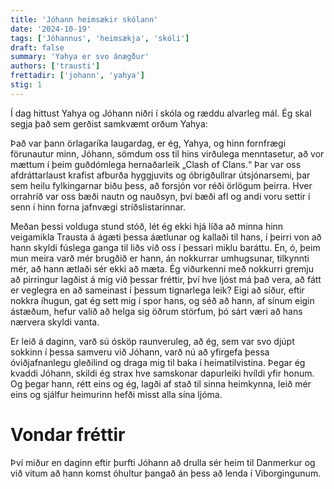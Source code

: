 ```yaml
---
title: 'Jóhann heimsækir skólann'
date: '2024-10-19'
tags: ['Jóhannus', 'heimsækja', 'skóli']
draft: false
summary: 'Yahya er svo ánægður'
authors: ['trausti']
frettadir: ['johann', 'yahya']
stig: 1
---
```



Í dag hittust Yahya og Jóhann niðri í skóla og ræddu alvarleg mál.
Ég skal segja það sem gerðist samkvæmt orðum Yahya:


Það var þann örlagaríka laugardag, er ég, Yahya, og hinn fornfrægi förunautur minn, Jóhann, sömdum oss til hins virðulega menntasetur, 
að vor mættum í þeim guðdómlega hernaðarleik „Clash of Clans.“ Þar var oss afdráttarlaust krafist afburða hyggjuvits og óbrigðullrar 
útsjónarsemi, þar sem heilu fylkingarnar biðu þess, að forsjón vor réði örlögum þeirra. Hver orrahríð var oss bæði nautn og nauðsyn, 
því bæði afl og andi voru settir í senn í hinn forna jafnvægi stríðslistarinnar.


Meðan þessi volduga stund stóð, lét ég ekki hjá líða að minna hinn veigamikla Trausta á ágæti þessa áætlunar og kallaði til hans, 
í þeirri von að hann skyldi fúslega ganga til liðs við oss í þessari miklu baráttu. En, ó, þeim mun meira varð mér brugðið er hann,
án nokkurrar umhugsunar, tilkynnti mér, að hann ætlaði sér ekki að mæta. Ég viðurkenni með nokkurri gremju að pirringur lagðist
á mig við þessar fréttir, því hve ljóst má það vera, að fátt er veglegra en að sameinast í þessum tignarlega leik? Eigi að síður, 
eftir nokkra íhugun, gat ég sett mig í spor hans, og séð að hann, af sínum eigin ástæðum, hefur valið að helga sig öðrum störfum, 
þó sárt væri að hans nærvera skyldi vanta.


Er leið á daginn, varð sú ósköp raunveruleg, að ég, sem var svo djúpt sokkinn í þessa samveru við Jóhann, 
varð nú að yfirgefa þessa óviðjafnanlegu gleðilind og draga mig til baka í heimatilvistina. Þegar ég kvaddi Jóhann, 
skildi ég strax hve samskonar dapurleiki hvíldi yfir honum. Og þegar hann, rétt eins og ég, lagði af stað til sinna heimkynna, 
leið mér eins og sjálfur heimurinn hefði misst alla sína ljóma.


# Vondar fréttir


Því miður en daginn eftir þurfti Jóhann að drulla sér heim til Danmerkur og við vitum að hann komst óhultur þangað án þess að lenda
í Viborgingunum.